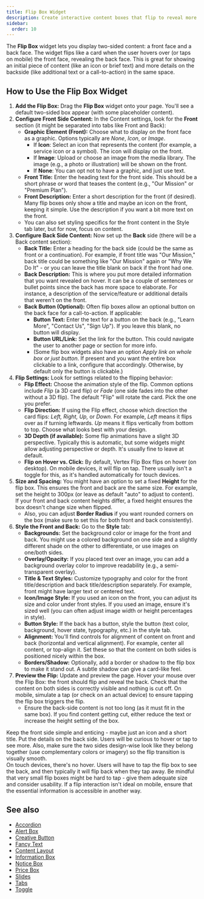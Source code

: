 ```yaml
---
title: Flip Box Widget
description: Create interactive content boxes that flip to reveal more information using the Flip Box widget for Elementor.
sidebar:
  order: 10
---
```



The **Flip Box** widget lets you display two-sided content: a front face and a back face. The widget flips like a card when the user hovers over (or taps on mobile) the front face, revealing the back face. This is great for showing an initial piece of content (like an icon or brief text) and more details on the backside (like additional text or a call-to-action) in the same space.

## How to Use the Flip Box Widget

<Steps>

1. **Add the Flip Box:** Drag the **Flip Box** widget onto your page. You'll see a default two-sided box appear (with some placeholder content).
2. **Configure Front Side Content:** In the Content settings, look for the **Front** section (it might be separated into tabs like Front and Back):
   - **Graphic Element (Front):** Choose what to display on the front face as a graphic. Options typically are *None*, *Icon*, or *Image*.
     - If **Icon**: Select an icon that represents the content (for example, a service icon or a symbol). The icon will display on the front.
     - If **Image**: Upload or choose an image from the media library. The image (e.g., a photo or illustration) will be shown on the front.
     - If **None**: You can opt not to have a graphic, and just use text.
   - **Front Title:** Enter the heading text for the front side. This should be a short phrase or word that teases the content (e.g., "Our Mission" or "Premium Plan").
   - **Front Description:** Enter a short description for the front (if desired). Many flip boxes only show a title and maybe an icon on the front, keeping it simple. Use the description if you want a bit more text on the front.
   - You can also set styling specifics for the front content in the Style tab later, but for now, focus on content.
3. **Configure Back Side Content:** Now set up the **Back** side (there will be a Back content section):
   - **Back Title:** Enter a heading for the back side (could be the same as front or a continuation). For example, if front title was "Our Mission," back title could be something like "Our Mission" again or "Why We Do It" - or you can leave the title blank on back if the front had one.
   - **Back Description:** This is where you put more detailed information that you want revealed on hover. It can be a couple of sentences or bullet points since the back has more space to elaborate. For instance, a description of the service/feature or additional details that weren't on the front.
   - **Back Button (Optional):** Often flip boxes allow an optional button on the back face for a call-to-action. If applicable:
     - **Button Text:** Enter the text for a button on the back (e.g., "Learn More", "Contact Us", "Sign Up"). If you leave this blank, no button will display.
     - **Button URL/Link:** Set the link for the button. This could navigate the user to another page or section for more info.
     - (Some flip box widgets also have an option *Apply link on whole box or just button*. If present and you want the entire box clickable to a link, configure that accordingly. Otherwise, by default only the button is clickable.)
4. **Flip Settings:** Look for settings related to the flipping behavior:
   - **Flip Effect:** Choose the animation style of the flip. Common options include *Flip* (a 3D card flip) or *Fade* (one side fades into the other without a 3D flip). The default "Flip" will rotate the card. Pick the one you prefer.
   - **Flip Direction:** If using the Flip effect, choose which direction the card flips: *Left, Right, Up,* or *Down*. For example, *Left* means it flips over as if turning leftwards. *Up* means it flips vertically from bottom to top. Choose what looks best with your design.
   - **3D Depth (if available):** Some flip animations have a slight 3D perspective. Typically this is automatic, but some widgets might allow adjusting perspective or depth. It's usually fine to leave at default.
   - **Flip on Hover vs. Click:** By default, Vertex Flip Box flips on hover (on desktop). On mobile devices, it will flip on tap. There usually isn't a toggle for this, as it's handled automatically for touch devices.
5. **Size and Spacing:** You might have an option to set a fixed **Height** for the flip box. This ensures the front and back are the same size. For example, set the height to 300px (or leave as default "auto" to adjust to content). If your front and back content heights differ, a fixed height ensures the box doesn't change size when flipped.
   - Also, you can adjust **Border Radius** if you want rounded corners on the box (make sure to set this for both front and back consistently).
6. **Style the Front and Back:** Go to the **Style** tab:
   - **Backgrounds:** Set the background color or image for the front and back. You might use a colored background on one side and a slightly different shade on the other to differentiate, or use images on one/both sides.
   - **Overlay/Opacity:** If you placed text over an image, you can add a background overlay color to improve readability (e.g., a semi-transparent overlay).
   - **Title & Text Styles:** Customize typography and color for the front title/description and back title/description separately. For example, front might have larger text or centered text.
   - **Icon/Image Style:** If you used an icon on the front, you can adjust its size and color under front styles. If you used an image, ensure it's sized well (you can often adjust image width or height percentages in style).
   - **Button Style:** If the back has a button, style the button (text color, background, hover state, typography, etc.) in the style tab.
   - **Alignment:** You'll find controls for alignment of content on front and back (horizontal and vertical alignment). For example, center all content, or top-align it. Set these so that the content on both sides is positioned nicely within the box.
   - **Borders/Shadow:** Optionally, add a border or shadow to the flip box to make it stand out. A subtle shadow can give a card-like feel.
7. **Preview the Flip:** Update and preview the page. Hover your mouse over the Flip Box: the front should flip and reveal the back. Check that the content on both sides is correctly visible and nothing is cut off. On mobile, simulate a tap (or check on an actual device) to ensure tapping the flip box triggers the flip.
   - Ensure the back-side content is not too long (as it must fit in the same box). If you find content getting cut, either reduce the text or increase the height setting of the box.

</Steps>

<Aside type='tip'>
Keep the front side simple and enticing - maybe just an icon and a short title. Put the details on the back side. Users will be curious to hover or tap to see more. Also, make sure the two sides design-wise look like they belong together (use complementary colors or imagery) so the flip transition is visually smooth.
</Aside>

<Aside type='note'>
On touch devices, there's no hover. Users will have to tap the flip box to see the back, and then typically it will flip back when they tap away. Be mindful that very small flip boxes might be hard to tap - give them adequate size and consider usability. If a flip interaction isn't ideal on mobile, ensure that the essential information is accessible in another way.
</Aside>

## See also

- [Accordion](/vertex/widgets/content-layout/accordion/)
- [Alert Box](/vertex/widgets/content-layout/alert-box/)
- [Creative Button](/vertex/widgets/content-layout/creative-button/)
- [Fancy Text](/vertex/widgets/content-layout/fancy-text/)
- [Content Layout](/vertex/widgets/content-layout/)
- [Information Box](/vertex/widgets/content-layout/information-box/)
- [Notice Box](/vertex/widgets/content-layout/notice-box/)
- [Price Box](/vertex/widgets/content-layout/price-box/)
- [Slides](/vertex/widgets/content-layout/slides/)
- [Tabs](/vertex/widgets/content-layout/tabs/)
- [Toggle](/vertex/widgets/content-layout/toggle/)
